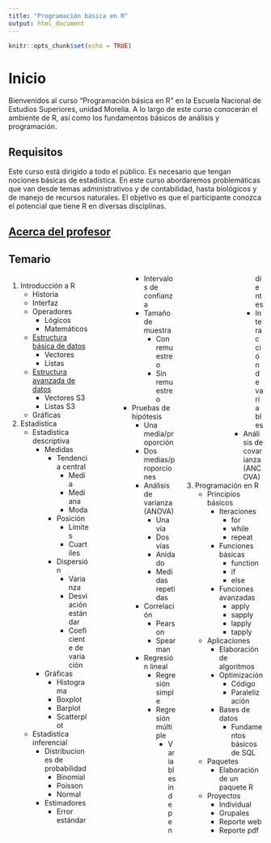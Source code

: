 ```yaml
---
title: "Programación básica en R"
output: html_document
---
```


```r
knitr::opts_chunk$set(echo = TRUE)
```

<style>
  .col2 {
    columns: 2 200px;         /* number of columns and width in pixels*/
    -webkit-columns: 2 200px; /* chrome, safari */
    -moz-columns: 2 200px;    /* firefox */
  }
  .col3 {
    columns: 3 100px;
    -webkit-columns: 3 100px;
    -moz-columns: 3 100px;
  }
</style>

# Inicio

Bienvenidos al curso "Programación básica en R" en la Escuela Nacional de Estudios Superiores, unidad Morelia. A lo largo de este curso conocerán el ambiente de R, así como los fundamentos básicos de análisis y programación.

## Requisitos

Este curso está dirigido a todo el público. Es necesario que tengan nociones básicas de estadística. En este curso abordaremos problemáticas que van desde temas administrativos y de contabilidad, hasta biológicos y de manejo de recursos naturales. El objetivo es que el participante conozca el potencial que tiene R en diversas disciplinas.

## [Acerca del profesor](about.html)

## Temario
<div class = "col3">
1. Introducción a R
    + Historia
    + Interfaz
    + Operadores
        + Lógicos
        + Matemáticos
    + [Estructura básica de datos](est_bas.html)
        + Vectores
        + Listas
    + [Estructura avanzada de datos](est_avz.html)
        + Vectores S3
        + Listas S3
    + Gráficas
2. Estadística
    + Estadistica descriptiva
        + Medidas
            + Tendencia central
                + Media
                + Mediana
                + Moda
            + Posición
                + Límites
                + Cuartiles
            + Dispersión
                + Varianza
                + Desviación estándar
                + Coeficiente de variación
        + Gráficas
            + Histograma
            + Boxplot
            + Barplot
            + Scatterplot
    + Estadística inferencial
        + Distribuciones de probabilidad
            + Binomial
            + Poisson
            + Normal
        + Estimadores
            + Error estándar
            + Intervalos de confianza
            + Tamaño de muestra
                + Con remuestreo
                + Sin remuestreo
        + Pruebas de hipótesis
            + Una media/proporción
            + Dos medias/proporciones
            + Análisis de varianza (ANOVA)
                + Una vía
                + Dos vías
                + Anidado
                + Medidas repetidas
            + Correlación
                + Pearson
                + Spearman
            + Regresión lineal
                + Regresión simple
                + Regresión múltiple
                    + Variables independientes
                    + Interacción de variables
                + Análisis de covarianza (ANCOVA)
3. Programación en R
    + Principios básicos
        + Iteraciones
            + for
            + while
            + repeat
        + Funciones básicas
            + function
            + if
            + else
        + Funciones avanzadas
            + apply
            + sapply
            + lapply
            + tapply
    + Aplicaciones
        + Elaboración de algoritmos
        + Optimización
            + Código
            + Paralelización
        + Bases de datos
            + Fundamentos básicos de SQL
    + Paquetes
        + Elaboración de un paquete R
    + Proyectos
        + Individual
        + Grupales
        + Reporte web
        + Reporte pdf
</div>
